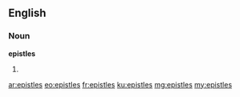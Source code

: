 ==English==
===Noun===
'''epistles'''

#{{plural of|[[epistle]]}}

[[ar:epistles]]
[[eo:epistles]]
[[fr:epistles]]
[[ku:epistles]]
[[mg:epistles]]
[[my:epistles]]